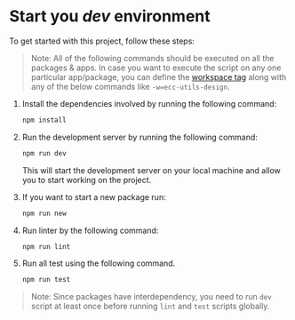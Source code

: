 # Start you _dev_ environment

To get started with this project, follow these steps:

> Note: All of the following commands should be executed on all the packages & apps. In case you want to execute the script on any one particular app/package, you can define the [workspace tag](https://turbo.build/repo/docs/handbook/package-installation#addingremovingupgrading-packages) along with any of the below commands like `-w=ecc-utils-design`.

1. Install the dependencies involved by running the following command:

   ```bash copy
   npm install
   ```

2. Run the development server by running the following command:

   ```bash copy
   npm run dev
   ```

   This will start the development server on your local machine and allow you to start working on the project.

3. If you want to start a new package run:

   ```bash copy
   npm run new
   ```

4. Run linter by the following command:

   ```bash copy
   npm run lint
   ```

5. Run all test using the following command.

   ```bash copy
   npm run test
   ```

> Note: Since packages have interdependency, you need to run `dev` script at least once before running `lint` and `test` scripts globally.
